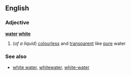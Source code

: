 ==English==
===Adjective===
'''[[water]] [[white]]'''
#(''of a liquid'') [[colourless]] and [[transparent]] like [[pure]] water

===See also===
*[[white water]], [[whitewater]], [[white-water]]